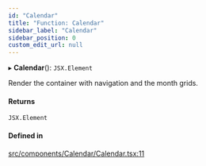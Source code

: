 ```yaml
---
id: "Calendar"
title: "Function: Calendar"
sidebar_label: "Calendar"
sidebar_position: 0
custom_edit_url: null
---
```


▸ **Calendar**(): `JSX.Element`

Render the container with navigation and the month grids.

#### Returns

`JSX.Element`

#### Defined in

[src/components/Calendar/Calendar.tsx:11](https://github.com/gpbl/react-day-picker/blob/cd80be68f/src/components/Calendar/Calendar.tsx#L11)
